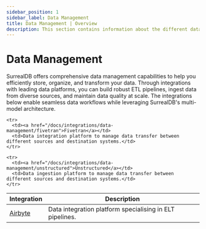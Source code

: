 ```yaml
---
sidebar_position: 1
sidebar_label: Data Management
title: Data Management | Overview
description: This section contains information about the different data management features of SurrealDB.
---
```



# Data Management

SurrealDB offers comprehensive data management capabilities to help you efficiently store, organize, and transform your data. Through integrations with leading data platforms, you can build robust ETL pipelines, ingest data from diverse sources, and maintain data quality at scale. The integrations below enable seamless data workflows while leveraging SurrealDB's multi-model architecture.

<style>
  {`
          td:first-child a { white-space: nowrap; word-break: keep-all; }
          `}
</style>

<table>
  <thead>
    <tr>
      <th>Integration</th>
      <th>Description</th>
    </tr>
  </thead>

  <tbody>
    <tr>
      <td><a href="/docs/integrations/data-management/airbyte">Airbyte</a></td>
      <td>Data integration platform specialising in ELT pipelines.</td>
    </tr>

    <tr>
      <td><a href="/docs/integrations/data-management/fivetran">Fivetran</a></td>
      <td>Data integration platform to manage data transfer between different sources and destination systems.</td>
    </tr>

    <tr>
      <td><a href="/docs/integrations/data-management/unstructured">Unstructured</a></td>
      <td>Data ingestion platform to manage data transfer between different sources and destination systems.</td>
    </tr>
  </tbody>
</table>
